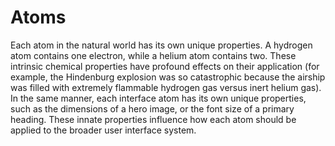 

<Meta title="Atoms/Atoms - Guide" />

# Atoms

Each atom in the natural world has its own unique properties. A hydrogen atom contains one electron, while a helium atom contains two. These intrinsic chemical properties have profound effects on their application (for example, the Hindenburg explosion was so catastrophic because the airship was filled with extremely flammable hydrogen gas versus inert helium gas). In the same manner, each interface atom has its own unique properties, such as the dimensions of a hero image, or the font size of a primary heading. These innate properties influence how each atom should be applied to the broader user interface system.